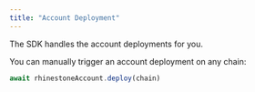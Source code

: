 ```yaml
---
title: "Account Deployment"
---
```


The SDK handles the account deployments for you.

You can manually trigger an account deployment on any chain:

```ts
await rhinestoneAccount.deploy(chain)
```
